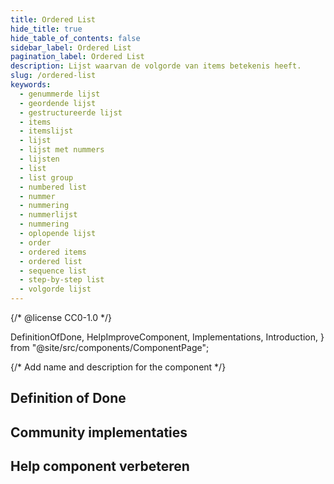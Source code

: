 ```yaml
---
title: Ordered List
hide_title: true
hide_table_of_contents: false
sidebar_label: Ordered List
pagination_label: Ordered List
description: Lijst waarvan de volgorde van items betekenis heeft.
slug: /ordered-list
keywords:
  - genummerde lijst
  - geordende lijst
  - gestructureerde lijst
  - items
  - itemslijst
  - lijst
  - lijst met nummers
  - lijsten
  - list
  - list group
  - numbered list
  - nummer
  - nummering
  - nummerlijst
  - nummering
  - oplopende lijst
  - order
  - ordered items
  - ordered list
  - sequence list
  - step-by-step list
  - volgorde lijst
---
```


{/* @license CC0-1.0 */}

  DefinitionOfDone,
  HelpImproveComponent,
  Implementations,
  Introduction,
} from "@site/src/components/ComponentPage";

{/* Add name and description for the component */}


<Introduction component={component} headingLevel={1} description={description} />

## Definition of Done

<DefinitionOfDone component={component} headingLevel={3} />

## Community implementaties

<Implementations component={component} headingLevel={3} />

## Help component verbeteren

<HelpImproveComponent component={component} headingLevel={3} />
